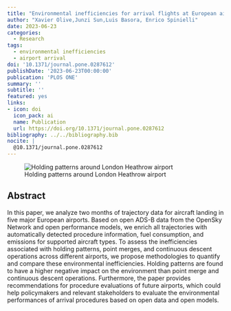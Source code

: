 ```yaml
---
title: "Environmental inefficiencies for arrival flights at European airports"
author: "Xavier Olive,Junzi Sun,Luis Basora, Enrico Spinielli"
date: 2023-06-23
categories:
  - Research
tags:
  - environmental inefficiencies
  - airport arrival
doi: '10.1371/journal.pone.0287612'
publishDate: '2023-06-23T00:00:00'
publication: 'PLOS ONE'
summary: ''
subtitle: ''
featured: yes
links:
- icon: doi
  icon_pack: ai
  name: Publication
  url: https://doi.org/10.1371/journal.pone.0287612
bibliography: ../../bibliography.bib
nocite: |
  @10.1371/journal.pone.0287612
---
```


![Holding patterns around London Heathrow airport](featured.png)

## Abstract

In this paper, we analyze two months of trajectory data for aircraft landing in five major European airports. Based on open ADS-B data from the OpenSky Network and open performance models, we enrich all trajectories with automatically detected procedure information, fuel consumption, and emissions for supported aircraft types. To assess the inefficiencies associated with holding patterns, point merges, and continuous descent operations across different airports, we propose methodologies to quantify and compare these environmental inefficiencies. Holding patterns are found to have a higher negative impact on the environment than point merge and continuous descent operations. Furthermore, the paper provides recommendations for procedure evaluations of future airports, which could help policymakers and relevant stakeholders to evaluate the environmental performances of arrival procedures based on open data and open models.

